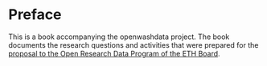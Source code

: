 # Preface {.unnumbered}

This is a book accompanying the openwashdata project. The book documents the research questions and activities that were prepared for the [proposal to the Open Research Data Program of the ETH Board](https://github.com/openwashdata/proposal-eth-ord-scheme).